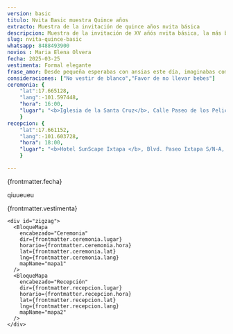 ```yaml
---
version: basic
titulo: Nvita Basic muestra Quince años
extracto: Muestra de la invitación de quince años nvita básica
descripcion: Muestra de la invitación de XV añós nvita básica, la más básica de las invitaciones que te ofrecemos.
slug: nvita-quince-basic
whatsapp: 8488493900
novios : Maria Elena Olvera
fecha: 2025-03-25
vestimenta: Formal elegante
frase_amor: Desde pequeña esperabas con ansias este día, imaginabas compartirlo con todas las personas que amas. Por fin llegó el día y es tal y como lo soñaste.
consideraciones: ["No vestir de blanco","Favor de no llevar bebes"]
ceremonia: {
    "lat":17.665128, 
    "lang":-101.597448,
    "hora": 16:00,
    "lugar": "<b>Iglesia de la Santa Cruz</b>, Calle Paseo de los Pelicanos 40883, Ixtapa Gro. (frente a la Moraleja)"
    }
recepcion: {
    "lat":17.661152, 
    "lang":-101.603728,
    "hora": 18:00,
    "lugar": "<b>Hotel SunScape Ixtapa </b>, Blvd. Paseo Ixtapa S/N-A, 40884 Zihuatanejo, Gro Blvd. Paseo Ixtapa S/N-A, 40884 Zihuatanejo, Gro."
    }

---
```



  <Encabezados texto="Mis XV años" />
  <ParrafosLibres texto="El anhelo de todo padre es ver a su hija transformarse de una niña feliz a una mujer segura de sí. Y más orgulloso no podría estar y por eso contigo quiero celebrar." />
 


  <section class="grid contenido">
    <div class="conte-cartas">
      <Cartas icono= "/quince/fecha-icono.svg" titulo="Fecha de los XV años">
        <p>{frontmatter.fecha}</p>
      </Cartas>
      <Cartas icono= "/quince/detalles-icono.svg" titulo="Consideraciones" array={frontmatter.consideraciones}>
        <p>qiuueueu</p>
      </Cartas>
      <Cartas icono= "/quince/formal-icono.svg" titulo="Código de vestimenta">
        <p>{frontmatter.vestimenta}</p>
      </Cartas>
    </div>
  </section>


  <section class="grid contenido">
    <Frase frase={frontmatter.frase_amor} />
  </section>


  <Encabezados  texto="El Lugar" />
  <section class="grid contenido fondo-mitad">
    <ParrafosLibres texto="Te compartimos la ubicación, te esperamos en la ceremonia religiosa y en
      la fiesta de XV años." />
    
    <div id="zigzag">
      <BloqueMapa
        encabezado="Ceremonia"
        dir={frontmatter.ceremonia.lugar}
        horario={frontmatter.ceremonia.hora}
        lat={frontmatter.ceremonia.lat}
        lng={frontmatter.ceremonia.lang}
        mapName="mapa1"
      />
      <BloqueMapa
        encabezado="Recepción"
        dir={frontmatter.recepcion.lugar}
        horario={frontmatter.recepcion.hora}
        lat={frontmatter.recepcion.lat}
        lng={frontmatter.recepcion.lang}
        mapName="mapa2"
      />
    </div>
  </section>


  <section class="grid contenido">
    <Contador fecha={frontmatter.fecha} />
  </section>

  <section>
    <ConfirmacionBasica whatsapp={frontmatter.whatsapp} dias_antes={7} version={frontmatter.version} client:only="react"/>
  </section>

 <BloqueVenta costo="740" stripe="https://buy.stripe.com/9AQ5mBdIwaY374s6os" version={frontmatter.version} />

